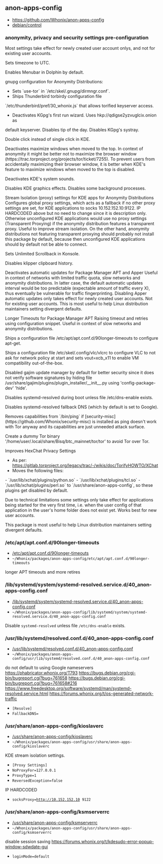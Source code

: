 == anon-apps-config ==

* https://github.com/Whonix/anon-apps-config
* [https://github.com/Whonix/anon-apps-config/blob/master/debian/control debian/control]
===  anonymity, privacy and security settings pre-configuration ===

Most settings take effect for newly created user account onlys, and not
for existing user accounts.

Sets timezone to UTC.

Enables Menubar in Dolphin by default.

gnupg configuration for Anonymity Distributions:
* Sets `use-tor` in `/etc/skel/.gnupg/dirmngr.conf`.
* Ships Thunderbird torbirdy configuration file
`/etc/thunderbird/pref/30_whonix.js` that allows torified keyserver access.
* Deactivates KGpg's first run wizard. Uses hkp://qdigse2yzvuglcix.onion as
default keyserver. Disables tip of the day. Disables KGpg's systray.

Double click instead of single click in KDE.

Deactivates maximize windows when moved to the top.
In context of anonymity it might be better not to maximize the browser window
(https://trac.torproject.org/projects/tor/ticket/7255).
To prevent users from accidentally maximizing their browser window, it is
better when KDE's feature to maximize windows when moved to the top is
disabled.

Deactivates KDE's system sounds.

Disables KDE graphics effects. Disables some background processes.

Stream Isolation (proxy) settings for KDE apps for Anonymity Distributions
Configures global proxy settings, which acts as a fallback if no other proxy
settings are set, for KDE applications to socks 10.152.152.10:9122.
IP HARDCODED above but no need to change since it is description only.
Otherwise unconfigured KDE applications would use no proxy settings
(Transparent Proxying) if the anonymity distribution features a transparent
proxy.
Useful to improve stream isolation.
On the other hand, anonymity distributions not featuring transparent proxying
should probably not install this package by default, because then unconfigured
KDE applications should by default not be able to connect.

Sets Unlimited Scrollback in Konsole.

Disables klipper clipboard history.

Deactivates automatic updates for Package Manager APT and Apper
Useful in context of networks with limited traffic quota, slow networks and
anonymity distributions.
In latter case, the default automatic updates interval would be too
predictable (expectable amount of traffic every X), thus eventually be
vulnerable for traffic fingerprinting.
Disabling Apper automatic updates only takes effect for newly created user
accounts. Not for existing user accounts. This is most useful to help Linux
distribution maintainers setting divergent defaults.

Longer Timeouts for Package Manager APT
Raising timeout and retries using configuration snippet. Useful in context of
slow networks and anonymity distributions.

Ships a configuration file /etc/apt/apt.conf.d/90longer-timeouts to configure
apt-get.

Ships a configuration file /etc/skel/.config/vlc/vlcrc to configure VLC to not
ask for network policy at start and sets vout=xcb_x11 to enable VM
compatibility out-of-the-box.

Disabled gajim update manager by default for better security since it does not
verify software signatures by hiding file
/usr/share/gajim/plugins/plugin_installer/__init__.py using
'config-package-dev' 'hide'.

Disables systemd-resolved during boot unless file /etc/dns-enable exists.

Disables systemd-resolved fallback DNS (which by default is set to Google).

Removes capabilities from `/bin/ping` if
[security-misc](https://github.com/Whonix/security-misc) is
installed as ping doesn't work with Tor anyway and its capabilities are just
unneeded attack surface.

Create a dummy Tor binary '/home/user/.local/share/Bisq/btc_mainnet/tor/tor'
to avoid Tor over Tor.

Improves HexChat Privacy Settings
* As per: https://gitlab.torproject.org/legacy/trac/-/wikis/doc/TorifyHOWTO/XChat
* Moves the following files:
- `/usr/lib/xchat/plugins/python.so`
- `/usr/lib/xchat/plugins/tcl.so`
- `/usr/lib/xchat/plugins/perl.so`
to `/usr/share/anon-apps-config`, so these plugins get disabled by
default.

Due to technical limitations some settings only take effect for applications
being started for the very first time, i.e. when the user config of that
application in the user's home folder does not exist yet. Works best for new
user accounts.

This package is most useful to help Linux distribution maintainers setting
divergent defaults.
=== /etc/apt/apt.conf.d/90longer-timeouts ===

* [https://github.com/Whonix/anon-apps-config/blob/master/etc/apt/apt.conf.d/90longer-timeouts /etc/apt/apt.conf.d/90longer-timeouts]
* <code>~/Whonix/packages/anon-apps-config/etc/apt/apt.conf.d/90longer-timeouts</code>

longer APT timeouts and more retires
=== /lib/systemd/system/systemd-resolved.service.d/40_anon-apps-config.conf ===

* [https://github.com/Whonix/anon-apps-config/blob/master/lib/systemd/system/systemd-resolved.service.d/40_anon-apps-config.conf /lib/systemd/system/systemd-resolved.service.d/40_anon-apps-config.conf]
* <code>~/Whonix/packages/anon-apps-config/lib/systemd/system/systemd-resolved.service.d/40_anon-apps-config.conf</code>

Disable <code>systemd-resolved</code> unless file
<code>/etc/dns-enable</code> exists.
=== /usr/lib/systemd/resolved.conf.d/40_anon-apps-config.conf ===

* [https://github.com/Whonix/anon-apps-config/blob/master/usr/lib/systemd/resolved.conf.d/40_anon-apps-config.conf /usr/lib/systemd/resolved.conf.d/40_anon-apps-config.conf]
* <code>~/Whonix/packages/anon-apps-config/usr/lib/systemd/resolved.conf.d/40_anon-apps-config.conf</code>


do not default to using Google nameservers
https://phabricator.whonix.org/T793
https://bugs.debian.org/cgi-bin/bugreport.cgi?bug=761658
https://bugs.debian.org/cgi-bin/bugreport.cgi?bug=761658#216
https://www.freedesktop.org/software/systemd/man/systemd-resolved.service.html
https://forums.whonix.org/t/os-generated-network-traffic
* <code>[Resolve]</code>
* <code>FallbackDNS=</code>

=== /usr/share/anon-apps-config/kioslaverc ===

* [https://github.com/Whonix/anon-apps-config/blob/master/usr/share/anon-apps-config/kioslaverc /usr/share/anon-apps-config/kioslaverc]
* <code>~/Whonix/packages/anon-apps-config/usr/share/anon-apps-config/kioslaverc</code>

KDE stream isolation settings.

* <code>[Proxy Settings]</code>
* <code>NoProxyFor=127.0.0.1</code>
* <code>ProxyType=1</code>
* <code>ReversedException=false</code>
IP HARDCODED
* <code>socksProxy=http://10.152.152.10 9122</code>

=== /usr/share/anon-apps-config/ksmserverrc ===

* [https://github.com/Whonix/anon-apps-config/blob/master/usr/share/anon-apps-config/ksmserverrc /usr/share/anon-apps-config/ksmserverrc]
* <code>~/Whonix/packages/anon-apps-config/usr/share/anon-apps-config/ksmserverrc</code>

disable session saving
https://forums.whonix.org/t/kdesudo-error-popup-window-sdwdate-gui
* <code>loginMode=default</code>
